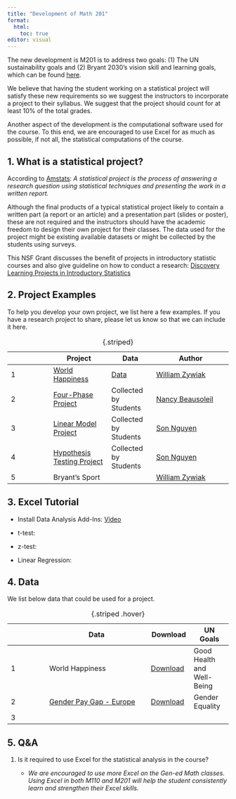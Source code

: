 ```yaml
---
title: "Development of Math 201"
format: 
  html:
    toc: true
editor: visual
---
```


The new development is M201 is to address two goals: (1) The UN sustainability goals and (2) Bryant 2030's vision skill and learning goals, which can be found [here](gen_ed.pdf). 

We believe that having the student working on a statistical project will satisfy these new requirements so we suggest the instructors to incorporate a project to their syllabus. We suggest that the project should count for at least 10% of the total grades.  

Another aspect of the development is the computational software used for the course.  To this end,  we are  encouraged to use Excel for as much as possible, if not all, the statistical computations of the course. 

## 1. What is a statistical project?

According to [Amstats](https://www.amstat.org/asa/files/pdfs/EDU-statproject.pdf): *A statistical project is the process of answering a research question using statistical techniques and presenting the work in a written report.*  

Although the final products of a typical statistical project likely to contain a written part (a report or an article) and a presentation part (slides or poster), these are not required and the instructors should have the academic freedom to design their own project for their classes.  The data used for the project might be existing available datasets or might be collected by the students using surveys. 

This NSF Grant discusses the benefit of projects in introductory statistic courses and also give guideline on how to conduct a research: [Discovery Learning Projects in Introductory Statistics](http://faculty.ung.edu/DJSpence/NSF/materials.html)

## 2. Project Examples

To help you develop your own project, we list here a few examples.  If you have a research project to share, please let us know so that we can include it here. 

|     | Project                                                      | Data                                              | Author                                                                        |
|--------------|-------------------|---------------|-------------------------|
| 1   | [World Happiness](happiness_M201_handout.pdf)                | [Data](world-happiness-report-2021_main_vars.xls) | [William Zywiak](https://www.bryant.edu/academics/faculty/zywiak-william)     |
| 2   | [Four-Phase Project](PROJECT%20with%204%20phases%20sp23.pdf) | Collected by Students                             | [Nancy Beausoleil](https://www.bryant.edu/academics/faculty/beausoleil-nancy) |
| 3   | [Linear Model Project](project3.html)                        | Collected by Students                             | [Son Nguyen](https://www.bryant.edu/academics/faculty/nguyen-son)             |
| 4   | [Hypothesis Testing Project](project1.html)                  | Collected by Students                             | [Son Nguyen](https://www.bryant.edu/academics/faculty/nguyen-son)             |
| 5   | Bryant's Sport                                               |                                                   | [William Zywiak](https://www.bryant.edu/academics/faculty/zywiak-william)     |

: {.striped}

## 3. Excel Tutorial

-   Install Data Analysis Add-Ins: [Video](https://bryant.hosted.panopto.com/Panopto/Pages/Viewer.aspx?id=38955015-791d-4394-8f0c-b0500094adf2)

-   t-test:

-   z-test:

-   Linear Regression:

## 4. Data

We list below data that could be used for a project.

|     | Data                                                                                                            | Download                                              | UN Goals                   |
|-------------|---------------------------------|--------------|-------------|
| 1   | World Happiness                                                                                                 | [Download](world-happiness-report-2021_main_vars.xls) | Good Health and Well-Being |
| 2   | [Gender Pay Gap - Europe](https://www.kaggle.com/datasets/gianinamariapetrascu/gender-pay-gap-europe-2010-2021) | [Download](data/pay_gap_Europe.xlsx)                  | Gender Equality            |
| 3   |                                                                                                                 |                                                       |                            |

: {.striped .hover}

## 5. Q&A

1.  Is it required to use Excel for the statistical analysis in the course?

    -   *We are encouraged to use more Excel on the Gen-ed Math classes. Using Excel in both M110 and M201 will help the student consistently learn and strengthen their Excel skills.*
